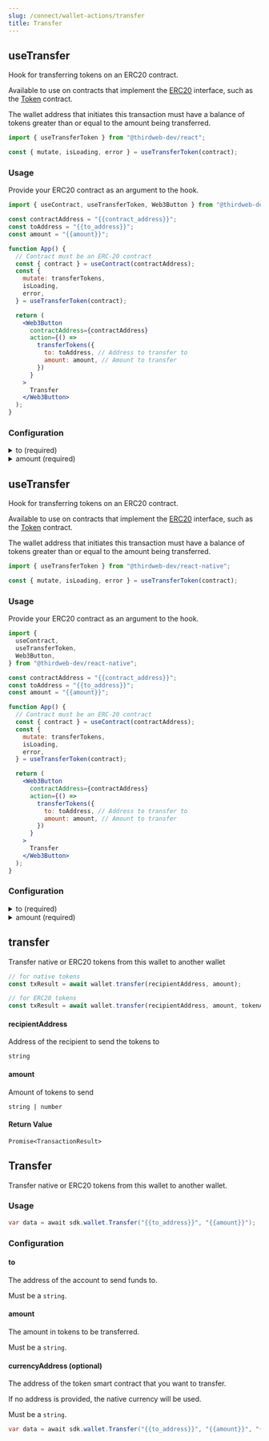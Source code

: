 ```yaml
---
slug: /connect/wallet-actions/transfer
title: Transfer
---
```



<Tabs>
  <TabItem value="react" label="React">
    <div>

## useTransfer

Hook for transferring tokens on an ERC20 contract.

Available to use on contracts that implement the
[ERC20](https://portal.thirdweb.com/solidity/extensions/erc20)
interface, such as the [Token](https://thirdweb.com/thirdweb.eth/TokenERC20) contract.

The wallet address that initiates this transaction must have a balance of tokens
greater than or equal to the amount being transferred.

```jsx
import { useTransferToken } from "@thirdweb-dev/react";

const { mutate, isLoading, error } = useTransferToken(contract);
```

### Usage

Provide your ERC20 contract as an argument to the hook.

```jsx
import { useContract, useTransferToken, Web3Button } from "@thirdweb-dev/react";

const contractAddress = "{{contract_address}}";
const toAddress = "{{to_address}}";
const amount = "{{amount}}";

function App() {
  // Contract must be an ERC-20 contract
  const { contract } = useContract(contractAddress);
  const {
    mutate: transferTokens,
    isLoading,
    error,
  } = useTransferToken(contract);

  return (
    <Web3Button
      contractAddress={contractAddress}
      action={() =>
        transferTokens({
          to: toAddress, // Address to transfer to
          amount: amount, // Amount to transfer
        })
      }
    >
      Transfer
    </Web3Button>
  );
}
```

### Configuration

<details>
  <summary>to (required)</summary>
  <div>

#### to (required)

The wallet address to transfer tokens to.

```jsx
import { useContract, useTransferToken, Web3Button } from "@thirdweb-dev/react";

const contractAddress = "{{contract_address}}";
// highlight-next-line
const toAddress = "{{to_address}}";
const amount = "{{amount}}";

function App() {
  // Contract must be an ERC-20 contract
  const { contract } = useContract(contractAddress);
  const {
    mutate: transferTokens,
    isLoading,
    error,
  } = useTransferToken(contract);

  return (
    <Web3Button
      contractAddress={contractAddress}
      action={() =>
        transferTokens({
          // highlight-next-line
          to: toAddress, // Address to transfer to
          amount: amount, // Amount to transfer
        })
      }
    >
      Transfer
    </Web3Button>
  );
}
```

</div>
</details>

<details>
  <summary>amount (required)</summary>
  <div>

#### amount (required)

The quantity of tokens to transfer. Can be a `string` or `number`.

```jsx
import { useContract, useTransferToken, Web3Button } from "@thirdweb-dev/react";

const contractAddress = "{{contract_address}}";
const toAddress = "{{to_address}}";
// highlight-next-line
const amount = "{{amount}}";

function App() {
  // Contract must be an ERC-20 contract
  const { contract } = useContract(contractAddress);
  const {
    mutate: transferTokens,
    isLoading,
    error,
  } = useTransferToken(contract);

  return (
    <Web3Button
      contractAddress={contractAddress}
      action={() =>
        transferTokens({
          to: toAddress, // Address to transfer to
          // highlight-next-line
          amount: amount, // Amount to transfer
        })
      }
    >
      Transfer
    </Web3Button>
  );
}
```

</div>
</details>

</div>
  </TabItem>
  <TabItem value="react-native" label="React-Native">
    <div>

## useTransfer

Hook for transferring tokens on an ERC20 contract.

Available to use on contracts that implement the
[ERC20](https://portal.thirdweb.com/solidity/extensions/erc20)
interface, such as the [Token](https://thirdweb.com/thirdweb.eth/TokenERC20) contract.

The wallet address that initiates this transaction must have a balance of tokens
greater than or equal to the amount being transferred.

```jsx
import { useTransferToken } from "@thirdweb-dev/react-native";

const { mutate, isLoading, error } = useTransferToken(contract);
```

### Usage

Provide your ERC20 contract as an argument to the hook.

```jsx
import {
  useContract,
  useTransferToken,
  Web3Button,
} from "@thirdweb-dev/react-native";

const contractAddress = "{{contract_address}}";
const toAddress = "{{to_address}}";
const amount = "{{amount}}";

function App() {
  // Contract must be an ERC-20 contract
  const { contract } = useContract(contractAddress);
  const {
    mutate: transferTokens,
    isLoading,
    error,
  } = useTransferToken(contract);

  return (
    <Web3Button
      contractAddress={contractAddress}
      action={() =>
        transferTokens({
          to: toAddress, // Address to transfer to
          amount: amount, // Amount to transfer
        })
      }
    >
      Transfer
    </Web3Button>
  );
}
```

### Configuration

<details>
  <summary>to (required)</summary>
  <div>

#### to (required)

The wallet address to transfer tokens to.

```jsx
import {
  useContract,
  useTransferToken,
  Web3Button,
} from "@thirdweb-dev/react-native";

const contractAddress = "{{contract_address}}";
// highlight-next-line
const toAddress = "{{to_address}}";
const amount = "{{amount}}";

function App() {
  // Contract must be an ERC-20 contract
  const { contract } = useContract(contractAddress);
  const {
    mutate: transferTokens,
    isLoading,
    error,
  } = useTransferToken(contract);

  return (
    <Web3Button
      contractAddress={contractAddress}
      action={() =>
        transferTokens({
          // highlight-next-line
          to: toAddress, // Address to transfer to
          amount: amount, // Amount to transfer
        })
      }
    >
      Transfer
    </Web3Button>
  );
}
```

</div>
</details>

<details>
  <summary>amount (required)</summary>
  <div>

#### amount (required)

The quantity of tokens to transfer. Can be a `string` or `number`.

```jsx
import {
  useContract,
  useTransferToken,
  Web3Button,
} from "@thirdweb-dev/react-native";

const contractAddress = "{{contract_address}}";
const toAddress = "{{to_address}}";
// highlight-next-line
const amount = "{{amount}}";

function App() {
  // Contract must be an ERC-20 contract
  const { contract } = useContract(contractAddress);
  const {
    mutate: transferTokens,
    isLoading,
    error,
  } = useTransferToken(contract);

  return (
    <Web3Button
      contractAddress={contractAddress}
      action={() =>
        transferTokens({
          to: toAddress, // Address to transfer to
          // highlight-next-line
          amount: amount, // Amount to transfer
        })
      }
    >
      Transfer
    </Web3Button>
  );
}
```

</div>
</details>
    
</div>
  </TabItem>
  <TabItem value="typescript" label="TypeScript">
    <div>

## transfer

Transfer native or ERC20 tokens from this wallet to another wallet

```javascript
// for native tokens
const txResult = await wallet.transfer(recipientAddress, amount);

// for ERC20 tokens
const txResult = await wallet.transfer(recipientAddress, amount, tokenAddress);
```

#### recipientAddress

Address of the recipient to send the tokens to

```
string
```

#### amount

Amount of tokens to send

```
string | number
```

#### Return Value

```
Promise<TransactionResult>
```

</div>
  </TabItem>
  <TabItem value="unity" label="Unity">
    <div>

## Transfer

Transfer native or ERC20 tokens from this wallet to another wallet.

### Usage

```csharp
var data = await sdk.wallet.Transfer("{{to_address}}", "{{amount}}");
```

### Configuration

#### to

The address of the account to send funds to.

Must be a `string`.

#### amount

The amount in tokens to be transferred.

Must be a `string`.

#### currencyAddress (optional)

The address of the token smart contract that you want to transfer.

If no address is provided, the native currency will be used.

Must be a `string`.

```csharp
var data = await sdk.wallet.Transfer("{{to_address}}", "{{amount}}", "{{currency_contract_address}}")
```

</div>
  </TabItem>
</Tabs>
